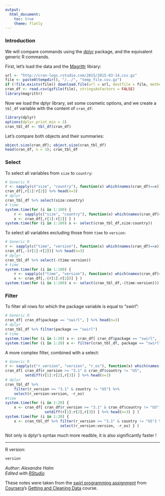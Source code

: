 ```yaml
---
output:
  html_document:
    toc: true
    theme: flatly
---
```


### Introduction

We will compare commands using the [dplyr](http://cran.rstudio.com/web/packages/dplyr/vignettes/introduction.html) package, and the equivalent generic R commands.

First, let's load the data and the [Magrittr](http://cran.r-project.org/web/packages/magrittr/vignettes/magrittr.html) library:

```r
url <- "http://cran-logs.rstudio.com/2015/2015-03-14.csv.gz"
file <- paste0(tempdir(), "/../", "temp_file.csv.gz")
if (!file.exists(file)) download.file(url = url, destfile = file, method = "curl")
cran_df <- read.csv(gzfile(file), stringsAsFactors = FALSE)
library(magrittr)
```

Now we load the dplyr library, set some cosmetic options, and we create a `tbl_df` variable with the content of `cran_df`: 

```r
library(dplyr)
options(dplyr.print_min = 3)
cran_tbl_df <- tbl_df(cran_df)
```

Let's compare both objects and their summaries: 

```r
object.size(cran_df); object.size(cran_tbl_df) 
head(cran_df, n = 3); cran_tbl_df
```

### Select

To select all variables from `size` to `country`:

```r
# Generic R
r <- sapply(c("size", "country"), function(x) which(names(cran_df)==x))
cran_df[,r[1]:r[2]] %>% head(n=3)
# dplyr
cran_tbl_df %>% select(size:country)
# time
system.time(for (i in 1:100) { 
    r <- sapply(c("size", "country"), function(x) which(names(cran_df)==x))
    x <- cran_df[,r[1]:r[2]] } )
system.time(for (i in 1:100) x <- select(cran_tbl_df,size:country))
```

To select all variables excluding those from `time` to `version`:

```r
# Generic R
r <- sapply(c("time", "version"), function(x) which(names(cran_df)==x))
cran_df[,-(r[1]:r[2])] %>% head(n=3)
# dplyr
cran_tbl_df %>% select(-(time:version))
# time
system.time(for (i in 1:100) {
    r <- sapply(c("time", "version"), function(x) which(names(cran_df)==x))
    x <- cran_df[,-(r[1]:r[2])] } )
system.time(for (i in 1:100) x <- select(cran_tbl_df,-(time:version)))
```

### Filter

To filter all rows for which the package variable is equal to "swirl": 

```r
# Generic R
cran_df[ cran_df$package == "swirl", ] %>% head(n=3)
# dplyr
cran_tbl_df %>% filter(package == "swirl")
# time
system.time(for (i in 1:20) x <- cran_df[ cran_df$package == "swirl", ])
system.time(for (i in 1:20) x <- filter(cran_tbl_df, package == "swirl"))
```

A more complex filter, combined with a select:

```r
# Generic R
r <- sapply(c("r_version", "version", "r_os"), function(x) which(names(cran_df)==x))
cran_df[ cran_df$r_version >= "3.1" & cran_df$country != "US",
         setdiff(r[1]:r[2],r[3]) ] %>% head(n=3)
# dplyr
cran_tbl_df %>% 
    filter(r_version >= "3.1" & country != "US") %>%
    select(r_version:version, -r_os)
#time
system.time(for (i in 1:20) {
    x <- cran_df[ cran_df$r_version >= "3.1" & cran_df$country != "US",
                  setdiff(r[1]:r[2],r[3]) ] %>% head(n=3) } )
system.time(for (i in 1:20) {
    x <- cran_tbl_df %>% filter(r_version >= "3.1" & country != "US") %>%
                         select(r_version:version, -r_os) } )
```

Not only is dplyr's syntax much more readble, it is also significantly faster !



---
R version:
```r
version
```

*Author: Alexandre Halm*  
*Edited with [RStudio](http://www.rstudio.com/products/RStudio/#Desk)*  

These notes were taken from the [swirl programming assignment](https://class.coursera.org/getdata-013/assignment) from [Coursera](http://www.coursera.org)'s [Getting and Cleaning Data](https://class.coursera.org/getdata-013) course.
